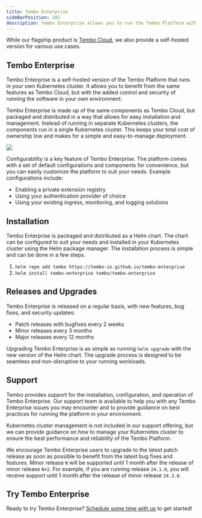 ```yaml
---
title: Tembo Enterprise
sideBarPosition: 201
description: Tembo Enterprise allows you to run the Tembo Platform within your own Kubernetes cluster.
---
```



<Callout variant='tip'>
	While our flagship product is <a href="https://cloud.tembo.io">Tembo Cloud</a>,
	we also provide a self-hosted version for various use cases.
</Callout>


## Tembo Enterprise

Tembo Enterprise is a self-hosted version of the Tembo Platform that runs in your own Kubernetes cluster. It
allows you to benefit from the same features as Tembo Cloud, but with the added control and security of running
the software in your own environment.

Tembo Enterprise is made up of the same components as Tembo Cloud, but packaged and distributed in a way that allows for
easy installation and management. Instead of running in separate Kubernetes clusters, the components run in a single
Kubernetes cluster. This keeps your total cost of ownership low and makes for a simple and easy-to-manage deployment.

<img src="/enterprise-software.png" />

Configurability is a key feature of Tembo Enterprise. The platform comes with a set of default configurations and
components for convenience, but you can easily customize the platform to suit your needs. Example configurations
include:
- Enabling a private extension registry
- Using your authentication provider of choice
- Using your existing ingress, monitoring, and logging solutions


## Installation

Tembo Enterprise is packaged and distributed as a Helm chart. The chart can be configured to suit your needs and installed
in your Kubernetes cluster using the Helm package manager. The installation process is simple and can be done in a few
steps.
1. `helm repo add tembo https://tembo-io.github.io/tembo-enterprise`
2. `helm install tembo-enterprise tembo/tembo-enterprise`


## Releases and Upgrades

Tembo Enterprise is released on a regular basis, with new features, bug fixes, and security updates:
- Patch releases with bugfixes every 2 weeks
- Minor releases every 3 months
- Major releases every 12 months

Upgrading Tembo Enterprise is as simple as running `helm upgrade` with the new version of the Helm chart. The upgrade
process is designed to be seamless and non-disruptive to your running workloads.


## Support

Tembo provides support for the installation, configuration, and operation of Tembo Enterprise. Our support team is
available to help you with any Tembo Enterprise issues you may encounter and to provide guidance on best practices for running the
platform in your environment.

Kubernetes cluster management is not included in our support offering, but we can provide
guidance on how to manage your Kubernetes cluster to ensure the best performance and reliability of the Tembo Platform.

We encourage Tembo Enterprise users to upgrade to the latest patch release as soon as possible to benefit from the latest
bug fixes and features. Minor release `N` will be supported until 1 month after the release of minor release `N+2`.
For example, if you are running release `24.1.0`, you will receive support until 1 month after the release of minor
release `24.3.0`.


## Try Tembo Enterprise
Ready to try Tembo Enterprise? [Schedule some time with us](https://calendly.com/ian-tembo) to get
started!
